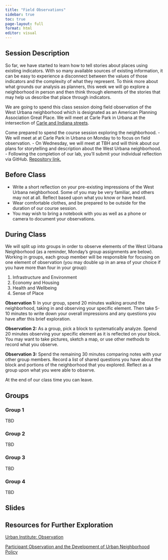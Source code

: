 ```yaml
---
title: "Field Observations"
sidebar: true
toc: true
page-layout: full
format: html
editor: visual
---
```


## Session Description

So far, we have started to learn how to tell stories about places using existing indicators. With so many available sources of existing information, it can be easy to experience a disconnect between the values of those indicators and the complexity of what they represent. To think more about what grounds our analysis as planners, this week we will go explore a neighborhood in person and then think through elements of the stories that may help us describe that place through indicators.

We are going to spend this class session doing field observation of the West Urbana neighborhood which is designated as an American Planning Association Great Place. We will meet at Carle Park in Urbana at the intersection of [Carle and Indiana streets](https://goo.gl/maps/pgxMw527zC1zdsv8A).

Come prepared to spend the course session exploring the neighborhood.
-   We will meet at at Carle Park in Urbana on Monday to to focus on field observation.
-   On Wednesday, we will meet at TBH and will think about our plans for storytelling and description about the West Urbana neighborhood.
-   Following the completion of our lab, you'll submit your individual reflection via GitHub. [Repository link.](https://classroom.github.com/a/v6Poqvso)

## Before Class

-   Write a short reflection on your pre-existing impressions of the West Urbana neighborhood. Some of you may be very familiar, and others may not at all. Reflect based upon what you know or have heard.
-   Wear comfortable clothes, and be prepared to be outside for the duration of our course session.
-   You may wish to bring a notebook with you as well as a phone or camera to document your observations.

## During Class

We will split up into groups in order to observe elements of the West Urbana Neighborhood (as a reminder, Monday's group assignments are below). Working in groups, each group member will be responsible for focusing on one element of observation (you may double up in an area of your choice if you have more than four in your group):

1.  Infrastructure and Environment
2.  Economy and Housing
3.  Health and Wellbeing
4.  Sense of Place

**Observation 1:** In your group, spend 20 minutes walking around the neighborhood, taking in and observing your specific element. Then take 5-10 minutes to write down your overall impressions and any questions you have after this brief exploration.

**Observation 2:** As a group, pick a block to systematically analyze. Spend 20 minutes observing your specific element as it is reflected on your block. You may want to take pictures, sketch a map, or use other methods to record what you observe.

**Observation 3:** Spend the remaining 30 minutes comparing notes with your other group members. Record a list of shared questions you have about the block and portions of the neighborhood that you explored. Reflect as a group upon what you were able to observe.

At the end of our class time you can leave.

## Groups

### Group 1

TBD

### Group 2

TBD

### Group 3

TBD

### Group 4

TBD

## Slides

## Resources for Further Exploration

[Urban Institute: Observation](https://www.urban.org/research/data-methods/data-collection/observation)

[Participant Observation and the Development of Urban Neighborhood Policy](https://files.eric.ed.gov/fulltext/ED068597.pdf)
